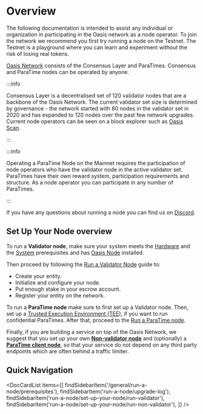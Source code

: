
# Overview

The following documentation is intended to assist any individual or 
organization in participating in the Oasis network as a node operator. To join 
the network we recommend you first try running a node on the Testnet. The 
Testnet is a playground where you can learn and experiment without the risk 
of losing real tokens. 

[Oasis Network] consists of the Consensus Layer and ParaTimes. Consensus and 
ParaTime nodes can be operated by anyone.

:::info

Consensus Layer is a decentralised set of 120 validator nodes that are a 
backbone of the Oasis Network. The current validator set size is determined by 
governance - the network started with 80 nodes in the validator set in 2020 and 
has expanded to 120 nodes over the past few network upgrades. Current node 
operators can be seen on a block explorer such as [Oasis Scan].

:::

:::info

Operating a ParaTime Node on the Mainnet requires the participation of node 
operators who have the validator node in the active validator set. ParaTimes 
have their own reward system, participation requirements and structure. As a 
node operator you can participate in any number of ParaTimes.

:::

If you have any questions about running a node you can find us on [Discord].

[Oasis Network]: ../oasis-network/overview.md
[Oasis Scan]: https://www.oasisscan.com/validators
[Discord]: https://discord.gg/pJdWeVtmHT

## Set Up Your Node overview

To run a **Validator node**, make sure your system meets the [Hardware] and the 
[System] prerequisites and has [Oasis Node] installed.

Then proceed by following the [Run a Validator Node] guide to:

* Create your entity.
* Initialize and configure your node.
* Put enough stake in your escrow account.
* Register your entity on the network.

To run a **ParaTime node** make sure to first set up a Validator node. Then,
set up a [Trusted Execution Environment (TEE)], if you want to run confidential
ParaTimes. After that, proceed to the [Run a ParaTime node].

Finally, if you are building a service on top of the Oasis Network, we suggest
that you set up your own **[Non-validator node]** and (optionally) a 
**[ParaTime client node]**, so that your service do not depend on any third 
party endpoints which are often behind a traffic limiter.

[Hardware]: ./prerequisites/hardware-recommendations.md
[System]: ./prerequisites/system-configuration.mdx
[Oasis Node]: ./prerequisites/oasis-node.md
[Run a Validator Node]: ./set-up-your-node/run-validator.md
[Trusted Execution Environment (TEE)]: ./prerequisites/set-up-trusted-execution-environment-tee.md
[Run a ParaTime node]: ./set-up-your-node/run-a-paratime-node.mdx
[ParaTime client node]: ./set-up-your-node/run-a-paratime-node.mdx
[Non-validator node]: ./set-up-your-node/run-non-validator.md

## Quick Navigation

<DocCardList items={[
    findSidebarItem('/general/run-a-node/prerequisites'),
    findSidebarItem('run-a-node/upgrade-log'),
    findSidebarItem('run-a-node/set-up-your-node/run-validator'),
    findSidebarItem('run-a-node/set-up-your-node/run-non-validator'),
]} />
